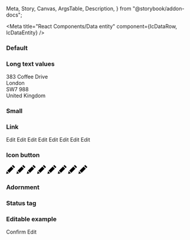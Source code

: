   Meta,
  Story,
  Canvas,
  ArgsTable,
  Description,
} from "@storybook/addon-docs";

<Meta
  title="React Components/Data entity"
  component={IcDataRow, IcDataEntity}
/>

<Description markdown={readme} />

### Default

<Canvas>
  <Story name="Default">
     <IcDataEntity heading="Data">
      <IcDataRow label="Label" value="value"></IcDataRow>
      <IcDataRow label="Label" value="value"></IcDataRow>
      <IcDataRow label="Label" value="value"></IcDataRow>
      <IcDataRow label="Label" value="value"></IcDataRow>
      <IcDataRow label="Label" value="value"></IcDataRow>
      <IcDataRow label="Label" value="value"></IcDataRow>
      <IcDataRow label="Label" value="value"></IcDataRow>
      <IcDataRow label="Label" value="value"></IcDataRow>
    </IcDataEntity>
  </Story>
</Canvas>

### Long text values

<Canvas>
  <Story name="Long text values">
    <IcDataEntity heading="Lorem ipsum dolor sit amet, consectetur adipiscing elit, sed do eiusmod tempor incididunt ut labore et dolore magna aliqua">
      <IcDataRow label="Lorem ipsum dolor sit amet, consectetur adipiscing elit" value="value"></IcDataRow>
      <IcDataRow label="Label" value="value"></IcDataRow>
      <IcDataRow label="Label" value="value"></IcDataRow>
      <IcDataRow label="Label" value="Lorem ipsum dolor sit amet, consectetur adipiscing elit, sed do eiusmod tempor incididunt ut labore et dolore magna aliqua. Ut enim ad minim veniam, quis nostrud exercitation ullamco laboris nisi ut aliquip ex ea commodo consequat"></IcDataRow>
      <IcDataRow label="Label" value="value"></IcDataRow>
      <IcDataRow label="Label"><IcTypography variant="body" slot="value">383 Coffee Drive<br />London<br />SW7 988<br />United Kingdom</IcTypography></IcDataRow>
      <IcDataRow label="Label" value="value"></IcDataRow>
      <IcDataRow label="Label" value="value"></IcDataRow>
    </IcDataEntity>
  </Story>
</Canvas>

### Small

<Canvas>
  <Story name="Small">
     <IcDataEntity heading="Data" small>
      <IcDataRow label="Label" value="value"></IcDataRow>
      <IcDataRow label="Label" value="value"></IcDataRow>
      <IcDataRow label="Label" value="value"></IcDataRow>
      <IcDataRow label="Label" value="value"></IcDataRow>
      <IcDataRow label="Label" value="value"></IcDataRow>
      <IcDataRow label="Label" value="value"></IcDataRow>
      <IcDataRow label="Label" value="value"></IcDataRow>
      <IcDataRow label="Label" value="value"></IcDataRow>
    </IcDataEntity>
  </Story>
</Canvas>

### Link

<Canvas>
  <Story name="Link">
     <IcDataEntity heading="Data">
      <IcDataRow label="Label" value="value">
        <IcLink href="/" slot="end-component">Edit</IcLink>
      </IcDataRow>
      <IcDataRow label="Label" value="value">
        <IcLink href="/" slot="end-component">Edit</IcLink>
      </IcDataRow>
      <IcDataRow label="Label" value="value">
        <IcLink href="/" slot="end-component">Edit</IcLink>
      </IcDataRow>
      <IcDataRow label="Label" value="value">
        <IcLink href="/" slot="end-component">Edit</IcLink>
      </IcDataRow>
      <IcDataRow label="Label" value="value">
        <IcLink href="/" slot="end-component">Edit</IcLink>
      </IcDataRow>
      <IcDataRow label="Label" value="value">
        <IcLink href="/" slot="end-component">Edit</IcLink>
      </IcDataRow>
      <IcDataRow label="Label" value="value">
        <IcLink href="/" slot="end-component">Edit</IcLink>
      </IcDataRow>
      <IcDataRow label="Label" value="value">
        <IcLink href="/" slot="end-component">Edit</IcLink>
      </IcDataRow>
    </IcDataEntity>
  </Story>
</Canvas>

### Icon button

<Canvas>
  <Story name="Icon button">
     <IcDataEntity heading="Data">
      <IcDataRow label="Label" value="value">
        <IcButton variant="icon" aria-label="Edit" slot="end-component">
          <svg
            xmlns="http://www.w3.org/2000/svg"
            width="24"
            height="24"
            viewBox="0 0 24 24"
          >
            <path
              d="M7.127 22.562l-7.127 1.438 1.438-7.128 5.689 5.69zm1.414-1.414l11.228-11.225-5.69-5.692-11.227 11.227 5.689 5.69zm9.768-21.148l-2.816 2.817 5.691 5.691 2.816-2.819-5.691-5.689z"
            />
          </svg>
        </IcButton>
      </IcDataRow>
      <IcDataRow label="Label" value="value">
        <IcButton variant="icon" aria-label="Edit" slot="end-component">
          <svg
            xmlns="http://www.w3.org/2000/svg"
            width="24"
            height="24"
            viewBox="0 0 24 24"
          >
            <path
              d="M7.127 22.562l-7.127 1.438 1.438-7.128 5.689 5.69zm1.414-1.414l11.228-11.225-5.69-5.692-11.227 11.227 5.689 5.69zm9.768-21.148l-2.816 2.817 5.691 5.691 2.816-2.819-5.691-5.689z"
            />
          </svg>
        </IcButton>
      </IcDataRow>
      <IcDataRow label="Label" value="value">
        <IcButton variant="icon" aria-label="Edit" slot="end-component">
          <svg
            xmlns="http://www.w3.org/2000/svg"
            width="24"
            height="24"
            viewBox="0 0 24 24"
          >
            <path
              d="M7.127 22.562l-7.127 1.438 1.438-7.128 5.689 5.69zm1.414-1.414l11.228-11.225-5.69-5.692-11.227 11.227 5.689 5.69zm9.768-21.148l-2.816 2.817 5.691 5.691 2.816-2.819-5.691-5.689z"
            />
          </svg>
        </IcButton>
      </IcDataRow>
      <IcDataRow label="Label" value="value">
        <IcButton variant="icon" aria-label="Edit" slot="end-component">
          <svg
            xmlns="http://www.w3.org/2000/svg"
            width="24"
            height="24"
            viewBox="0 0 24 24"
          >
            <path
              d="M7.127 22.562l-7.127 1.438 1.438-7.128 5.689 5.69zm1.414-1.414l11.228-11.225-5.69-5.692-11.227 11.227 5.689 5.69zm9.768-21.148l-2.816 2.817 5.691 5.691 2.816-2.819-5.691-5.689z"
            />
          </svg>
        </IcButton>
      </IcDataRow>
      <IcDataRow label="Label" value="value">
        <IcButton variant="icon" aria-label="Edit" slot="end-component">
          <svg
            xmlns="http://www.w3.org/2000/svg"
            width="24"
            height="24"
            viewBox="0 0 24 24"
          >
            <path
              d="M7.127 22.562l-7.127 1.438 1.438-7.128 5.689 5.69zm1.414-1.414l11.228-11.225-5.69-5.692-11.227 11.227 5.689 5.69zm9.768-21.148l-2.816 2.817 5.691 5.691 2.816-2.819-5.691-5.689z"
            />
          </svg>
        </IcButton>
      </IcDataRow>
      <IcDataRow label="Label" value="value">
        <IcButton variant="icon" aria-label="Edit" slot="end-component">
          <svg
            xmlns="http://www.w3.org/2000/svg"
            width="24"
            height="24"
            viewBox="0 0 24 24"
          >
            <path
              d="M7.127 22.562l-7.127 1.438 1.438-7.128 5.689 5.69zm1.414-1.414l11.228-11.225-5.69-5.692-11.227 11.227 5.689 5.69zm9.768-21.148l-2.816 2.817 5.691 5.691 2.816-2.819-5.691-5.689z"
            />
          </svg>
        </IcButton>
      </IcDataRow>
      <IcDataRow label="Label" value="value">
        <IcButton variant="icon" aria-label="Edit" slot="end-component">
          <svg
            xmlns="http://www.w3.org/2000/svg"
            width="24"
            height="24"
            viewBox="0 0 24 24"
          >
            <path
              d="M7.127 22.562l-7.127 1.438 1.438-7.128 5.689 5.69zm1.414-1.414l11.228-11.225-5.69-5.692-11.227 11.227 5.689 5.69zm9.768-21.148l-2.816 2.817 5.691 5.691 2.816-2.819-5.691-5.689z"
            />
          </svg>
        </IcButton>
      </IcDataRow>
      <IcDataRow label="Label" value="value">
        <IcButton variant="icon" aria-label="Edit" slot="end-component">
          <svg
            xmlns="http://www.w3.org/2000/svg"
            width="24"
            height="24"
            viewBox="0 0 24 24"
          >
            <path
              d="M7.127 22.562l-7.127 1.438 1.438-7.128 5.689 5.69zm1.414-1.414l11.228-11.225-5.69-5.692-11.227 11.227 5.689 5.69zm9.768-21.148l-2.816 2.817 5.691 5.691 2.816-2.819-5.691-5.689z"
            />
          </svg>
        </IcButton>
      </IcDataRow>
    </IcDataEntity>
  </Story>
</Canvas>

### Adornment

<Canvas>
  <Story name="Adornment">
     <IcDataEntity heading="Data">
      <IcDataRow label="Label" value="value">
        <IcStatusTag
          status="success"
          label="complete"
          variant="secondary"
          slot="end-component"
        />
      </IcDataRow>
      <IcDataRow label="Label" value="value">
        <IcStatusTag
          status="success"
          label="complete"
          variant="secondary"
          slot="end-component"
        />
      </IcDataRow>
      <IcDataRow label="Label" value="value">
        <IcStatusTag
          status="success"
          label="complete"
          variant="secondary"
          slot="end-component"
        />
      </IcDataRow>
      <IcDataRow label="Label" value="value">
        <IcStatusTag
          status="success"
          label="complete"
          variant="secondary"
          slot="end-component"
        />
      </IcDataRow>
      <IcDataRow label="Label" value="value">
        <IcStatusTag
          status="success"
          label="complete"
          variant="secondary"
          slot="end-component"
        />
      </IcDataRow>
      <IcDataRow label="Label" value="value">
        <IcStatusTag
          status="success"
          label="complete"
          variant="secondary"
          slot="end-component"
        />
      </IcDataRow>
      <IcDataRow label="Label" value="value">
        <IcStatusTag
          status="success"
          label="complete"
          variant="secondary"
          slot="end-component"
        />
      </IcDataRow>
      <IcDataRow label="Label" value="value">
        <IcStatusTag
          status="success"
          label="complete"
          variant="secondary"
          slot="end-component"
        />
      </IcDataRow>
    </IcDataEntity>
  </Story>
</Canvas>

### Status tag

<Canvas>
  <Story name="Status tag">
     <IcDataEntity heading="Data">
      <IcDataRow label="Label">
        <IcStatusTag
          status="success"
          label="approved"
          variant="secondary"
          slot="value"
        />
      </IcDataRow>
      <IcDataRow label="Label">
        <IcStatusTag
          status="success"
          label="approved"
          variant="secondary"
          slot="value"
        />
      </IcDataRow>
      <IcDataRow label="Label">
        <IcStatusTag
          status="success"
          label="approved"
          variant="secondary"
          slot="value"
        />
      </IcDataRow>
      <IcDataRow label="Label">
        <IcStatusTag
          status="success"
          label="approved"
          variant="secondary"
          slot="value"
        />
      </IcDataRow>
      <IcDataRow label="Label">
        <IcStatusTag
          status="success"
          label="approved"
          variant="secondary"
          slot="value"
        />
      </IcDataRow>
      <IcDataRow label="Label">
        <IcStatusTag
          status="success"
          label="approved"
          variant="secondary"
          slot="value"
        />
      </IcDataRow>
      <IcDataRow label="Label">
        <IcStatusTag
          status="success"
          label="approved"
          variant="secondary"
          slot="value"
        />
      </IcDataRow>
      <IcDataRow label="Label">
        <IcStatusTag
          status="success"
          label="approved"
          variant="secondary"
          slot="value"
        />
      </IcDataRow>
    </IcDataEntity>
  </Story>
</Canvas>

### Editable example

<Canvas>
  <Story name="Editable example">
     <IcDataEntity heading="Data">
        <IcDataRow label="Label">
          <IcTextField
            slot="value"
            label="label"
            value="value"
            readonly
          >
          </IcTextField>
        </IcDataRow>
        <IcDataRow label="Label">
          <IcTextField
            slot="value"
            label="label"
            value="value"
            readonly
          >
          </IcTextField>
        </IcDataRow>
        <IcDataRow label="Label">
          <IcTextField
            slot="value"
            label="label"
            value="value"
            readonly
          >
          </IcTextField>
        </IcDataRow>
        <IcDataRow label="Label">
          <IcTextField
            slot="value"
            label="label"
            value="value"
            readonly
          >
          </IcTextField>
        </IcDataRow>
        <IcDataRow label="Label">
          <IcTextField
            slot="value"
            label="label"
            value="value"
            readonly
          >
          </IcTextField>
        </IcDataRow>
        <IcDataRow label="Label">
          <IcTextField
            slot="value"
            label="label"
            value="value"
            readonly
          >
          </IcTextField>
        </IcDataRow>
        <IcDataRow label="Label">
          <IcTextField
            slot="value"
            label="label"
            value="value"
            readonly
          >
          </IcTextField>
        </IcDataRow>
        <IcDataRow label="Label">
          <IcTextField
            slot="value"
            label="label"
            value="value"
            readonly
          >
          </IcTextField>
        </IcDataRow>
      </IcDataEntity>
      <IcButton
        onclick="
          var textFields = document.querySelectorAll('ic-text-field');
          for (var i=0; i < textFields.length; i++) {
            textFields[i].setAttribute('readonly', '');
          }"
        style={{
          marginRight: "var(--ic-space-md)",
          marginTop: "var(--ic-space-lg)",
        }}
      >
        Confirm
      </IcButton>
      <IcButton
        onclick="
          var textFields = document.querySelectorAll('ic-text-field');
          for (var i=0; i < textFields.length; i++) {
            textFields[i].removeAttribute('readonly');
          }"
        variant="secondary"
        style={{ marginTop: "var(--ic-space-lg)" }}
      >
        Edit
    </IcButton>
  </Story>
</Canvas>


